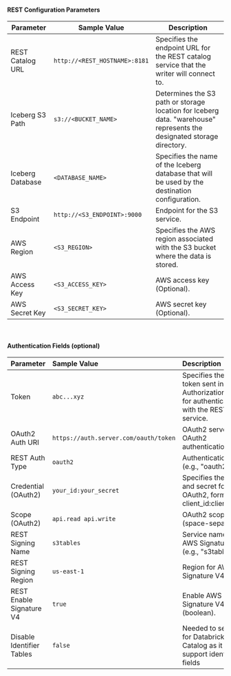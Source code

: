 #### REST Configuration Parameters 

| Parameter        | Sample Value                             | Description                                                                                                           |
|------------------|------------------------------------------|-----------------------------------------------------------------------------------------------------------------------|
| REST Catalog URL | `http://<REST_HOSTNAME>:8181`         | Specifies the endpoint URL for the REST catalog service that the writer will connect to.                              |
| Iceberg S3 Path  | `s3://<BUCKET_NAME>`                                | Determines the S3 path or storage location for Iceberg data. "warehouse" represents the designated storage directory. |
| Iceberg Database | `<DATABASE_NAME>`                          | Specifies the name of the Iceberg database that will be used by the destination configuration.                        |
| S3 Endpoint      | `http://<S3_ENDPOINT>:9000`         | Endpoint for the S3 service.                                                                     |
| AWS Region       | `<S3_REGION>`                                | Specifies the AWS region associated with the S3 bucket where the data is stored.                                      |
| AWS Access Key   | `<S3_ACCESS_KEY>`                                    | AWS access key (Optional).                                                                      |
| AWS Secret Key   | `<S3_SECRET_KEY>`                         | AWS secret key (Optional).                                                                   |


<br/>


#### Authentication Fields (optional)

| Parameter                | Sample Value                        | Description                                                                                                   |
|:-------------------------|:------------------------------------|:--------------------------------------------------------------------------------------------------------------|
| Token                    | `abc...xyz`                           | Specifies the Bearer token sent in the Authorization header for authenticating with the REST catalog service. |
| OAuth2 Auth URI          | `https://auth.server.com/oauth/token` | OAuth2 server URI for OAuth2 authentication.                                                                  |
| REST Auth Type           | `oauth2`                              | Authentication type (e.g., "oauth2").                                                                         |
| Credential (OAuth2)      | `your_id:your_secret`                 | Specifies the client ID and secret for OAuth2, formatted as client_id:client_secret.                          |
| Scope (OAuth2)           | `api.read api.write`                  | OAuth2 scopes (space-separated).                                                                              |
| REST Signing Name        | `s3tables`                            | Service name for AWS Signature V4 (e.g., "s3tables").                                                         |
| REST Signing Region      | `us-east-1`                           | Region for AWS Signature V4 signing.                                                                          |
| REST Enable Signature V4 | `true`                              | Enable AWS Signature V4 signing (boolean).                                                                    |
| Disable Identifier Tables     | `false`                             | Needed to set `true` for Databricks Unity Catalog as it doesn't support identifier fields                     |
